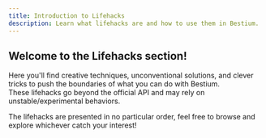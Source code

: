 ```yaml
---
title: Introduction to Lifehacks
description: Learn what lifehacks are and how to use them in Bestium.
---
```


## Welcome to the Lifehacks section!

Here you'll find creative techniques, unconventional solutions, and clever tricks to push the boundaries of what you can do with Bestium.  
These lifehacks go beyond the official API and may rely on unstable/experimental behaviors.

The lifehacks are presented in no particular order, feel free to browse and explore whichever catch your interest!